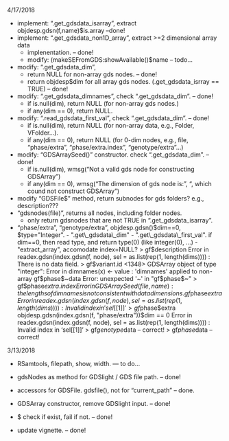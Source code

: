 4/17/2018

- implement: ".get\_gdsdata\_isarray", extract objdesp.gdsn(f,name)$is.array   --done!
- implement: ".get\_gdsdata\_non1D_array", extract >=2 dimensional array data
  - implenentation. -- done!
  - modify: (makeSEFromGDS:showAvailable()$name   -- todo...

- modify: ".get\_gdsdata\_dim", 
  - return NULL for non-array gds nodes. -- done!
  - return objdesp$dim for all array gds nodes. (.get\_gdsdata\_isrray == TRUE) -- done!

- modify: ".get\_gdsdata\_dimnames", check ".get\_gdsdata\_dim".  -- done!
  - if is.null(dim), return NULL (for non-array gds nodes.) 
  - if any(dim == 0), return NULL.

- modify: ".read\_gdsdata\_first_val", check ".get\_gdsdata\_dim".  -- done!
  - if is.null(dim), return NULL (for non-array data, e.g., Folder, VFolder...). 
  - if any(dim == 0), return NULL (for 0-dim nodes, e.g., file, "phase/extra", "phase/extra.index", "genotype/extra"...) 

- modify: "GDSArraySeed()" constructor. check ".get\_gdsdata\_dim".   -- done!
  - if is.null(dim), wmsg("Not a valid gds node for constructing GDSArray")
  - if any(dim == 0), wmsg("The dimension of gds node is: ", ", which cound not construct GDSArray")

- modify "GDSFile$" method, return subnodes for gds folders? e.g., description???
- "gdsnodes(file)", returns all nodes, including folder nodes. 
  - only return gdsnodes that are not TRUE in ".get\_gdsdata\_isarray". 


- "phase/extra", "genotype/extra", objdesp.gdsn()$dim==0, $type="Integer". 
  - ".get\_gdsdata\_dim"
  - ".get\_gdsdata\_first_val". if dim==0, then read type, and return type(0) (like integer(0), ...)
  - "extract_array", accomodate index=NULL?
> gf$description
Error in readex.gdsn(index.gdsn(f, node), sel = as.list(rep(1, length(dims)))) : 
  There is no data field.
> gf$variant.id
<1348> GDSArray object of type "integer":
Error in dimnames(x) <- value : 'dimnames' applied to non-array
gf$phase$~data
Error: unexpected '~' in "gf$phase$~"
> gf$phase$extra.index
Error in GDSArraySeed(file, name) : 
  the lengths of dimnamesis not consistent with data dimensions.
gf$phase$extra
Error in readex.gdsn(index.gdsn(f, node), sel = as.list(rep(1, length(dims)))) : 
  Invalid index in 'sel[[1]]'
> gf$phase$extra   objdesp.gdsn(index.gdsn(f, "phase/extra"))$dim == 0
Error in readex.gdsn(index.gdsn(f, node), sel = as.list(rep(1, length(dims)))) : 
  Invalid index in 'sel[[1]]'
> gf$genotype$data  -- correct!
> gf$phase$data   -- correct!


3/13/2018

- RSamtools, filepath, show, width. --- to do...

- gdsNodes as method for GDSlight / GDS file path.   -- done!
- accessors for GDSFile. gdsfile(), not for "current_path" -- done. 
- GDSArray constructor, remove GDSlight input. -- done! 
- $ check if exist, fail if not.   -- done!
- update vignette. -- done!
